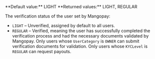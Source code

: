   
<ParamField body="KYCLevel" type="string">   
**Default value:** LIGHT
**Returned values:** LIGHT, REGULAR

The verification status of the user set by Mangopay:  
- `LIGHT` – Unverified, assigned by default to all users.  
- `REGULAR` – Verified, meaning the user has successfully completed the verification process and had the necessary documents validated by Mangopay. Only users whose `UserCategory` is `OWNER` can submit verification documents for validation. Only users whose `KYCLevel` is `REGULAR` can request payouts.  
</ParamField>